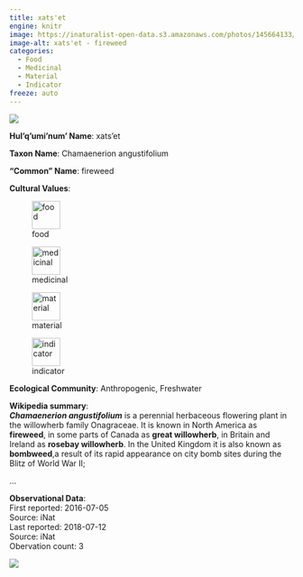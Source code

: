 ```yaml
---
title: xats'et
engine: knitr
image: https://inaturalist-open-data.s3.amazonaws.com/photos/145664133/medium.jpg
image-alt: xats'et - fireweed
categories:
  - Food
  - Medicinal
  - Material
  - Indicator
freeze: auto
---
```

![](https://inaturalist-open-data.s3.amazonaws.com/photos/145664133/medium.jpg){fig-alt="xats'et - fireweed"}

**Hul'q'umi'num' Name**: xats'et



**Taxon Name**: Chamaenerion angustifolium

**"Common" Name**: fireweed

**Cultural Values**:  

::: {layout-nrow=1 style="width:60%"}
![food](/files/food.svg){width=50px}

![medicinal](/files/medicinal.svg){width=50px}

![material](/files/material.svg){width=50px}

![indicator](/files/indicator.svg){width=50px}
:::

**Ecological Community**: Anthropogenic, Freshwater

**Wikipedia summary**:  
<i><b>Chamaenerion angustifolium</b></i> is a perennial herbaceous flowering plant in the willowherb family Onagraceae. It is known in North America as <b>fireweed</b>, in some parts of Canada as <b>great willowherb</b>, in Britain and Ireland as <b>rosebay willowherb</b>. In the United Kingdom it is also known as <b>bombweed</b>,a result of its rapid appearance on city bomb sites during the Blitz of World War&#160;II;</p>...

**Observational Data**:   
First reported: 2016-07-05  
Source: iNat  
Last reported: 2018-07-12  
Source: iNat  
Obervation count: 3

![](community_dist.png)
